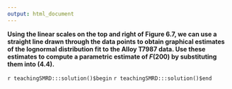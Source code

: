 ```yaml
---
output: html_document
---
```


__Using the linear scales on the top and right of  Figure 6.7, we can use a straight line drawn through the data points to obtain graphical estimates of the lognormal distribution fit to the Alloy T7987 data. Use these estimates to compute a parametric estimate of $F(200)$ by substituting them into (4.4).__

`r teachingSMRD:::solution()$begin`
`r teachingSMRD:::solution()$end`
